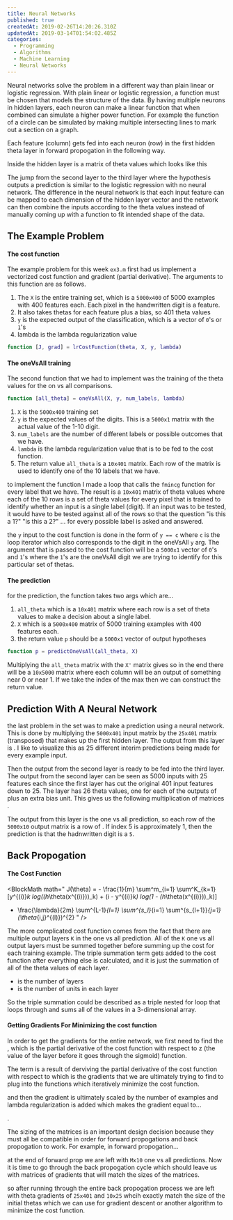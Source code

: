 ```yaml
---
title: Neural Networks
published: true
createdAt: 2019-02-26T14:20:26.310Z
updatedAt: 2019-03-14T01:54:02.485Z
categories:
  - Programming
  - Algorithms
  - Machine Learning
  - Neural Networks
---
```


Neural networks solve the problem in a different way than plain linear or logistic regression. With plain linear or
logistic regression, a function must be chosen that models the structure of the data. By having multiple neurons in
hidden layers, each neuron can make a linear function that when combined can simulate a higher power function. For
example the function of a circle can be simulated by making multiple intersecting lines to mark out a section on a
graph.

Each feature (column) gets fed into each neuron (row) in the first hidden theta layer in forward propogation
in the following way.

<BlockMath math="
  \begin{bmatrix}
    x_0 \\
    x_1 \\
    x_2
  \end{bmatrix}
  \to
  \begin{bmatrix}
  ...
  \end{bmatrix}
  \to
  h_\theta(x)
" />

Inside the hidden layer is a matrix of theta values which looks like this

<BlockMath math="
  \begin{aligned}
  &\begin{bmatrix}
    x_0 \\
    x_1 \\
    x_2 \\
  \end{bmatrix}
  \to
  \begin{bmatrix}
    a_1^{(2)} \\
    a_2^{(2)} \\
    a_3^{(2)}
  \end{bmatrix}
  \to
  h_\theta(x) \\
  &\begin{bmatrix}
    x_0 \\
    x_1 \\
    x_2 \\
  \end{bmatrix}
  \to
  \begin{bmatrix}
    g(\theta_{10}^{(1)}x_0 + \theta_{11}^{(1)}x_1 + \theta_{12}^{(1)}x_2)) \\
    g(\theta_{20}^{(1)}x_0 + \theta_{21}^{(1)}x_1 + \theta_{22}^{(1)}x_2)) \\
    g(\theta_{30}^{(1)}x_0 + \theta_{31}^{(1)}x_1 + \theta_{32}^{(1)}x_2))
  \end{bmatrix}
  \to
  g(\theta_{10}^{(1)}a_0^{(2)} + \theta_{11}^{(2)}a_1^{(2)} + \theta_{12}^{(2)}a_2^{(2)} + \theta_{13}^{(2)}a_3^{(2)})
  \end{aligned}
" />

The jump from the second layer to the third layer where the hypothesis outputs a prediction is similar to the logistic
regression with no neural network. The difference in the neural network is that each input feature can be mapped to each
dimension of the hidden layer vector and the network can then combine the inputs according to the theta values instead of
manually coming up with a function to fit intended shape of the data.

## The Example Problem

#### The cost function

The example problem for this week `ex3.m` first had us implement a vectorized cost function and gradient (partial
derivative). The arguments to this function are as follows.

1. The `X` is the entire training set, which is a `5000x400` of 5000 examples with 400 features each. Each pixel in the
handwritten digit is a feature.
2. It also takes thetas for each feature plus a bias, so 401 theta values
3. `y` is the expected output of the classification, which is a vector of `0`'s or `1`'s
4. lambda is the lambda regularization value

```matlab
function [J, grad] = lrCostFunction(theta, X, y, lambda)
```

#### The oneVsAll training

The second function that we had to implement was the training of the theta values for the on vs all comparisons.

```matlab
function [all_theta] = oneVsAll(X, y, num_labels, lambda)
```
1. `X` is the `5000x400` training set
2. `y` is the expected values of the digits. This is a `5000x1` matrix with the actual value of the 1-10 digit.
3. `num_labels` are the number of different labels or possible outcomes that we have.
4. `lambda` is the lambda regularization value that is to be fed to the cost function.
5. The return value `all_theta` is a `10x401` matrix. Each row of the matrix is used to identify one of the 10 labels
that we have.

to implement the function I made a loop that calls the `fmincg` function for every label that we have. The result is a
`10x401` matrix of theta values where each of the 10 rows is a set of theta values for every pixel that is trained to
identify whether an input is a single label (digit). If an input was to be tested, it would have to be tested against
all of the rows so that the question "is this a 1?" "is this a 2?" ... for every possible label is asked and answered.

the `y` input to the cost function is done in the form of `y == c` where `c` is the loop iterator which also
corresponds to the digit in the oneVsAll `y` arg. The argument that is passed to the cost function will be a `5000x1`
vector of `0`'s and `1`'s where the `1`'s are the oneVsAll digit we are trying to identify for this particular set of
thetas.

#### The prediction

for the prediction, the function takes two args which are...

1. `all_theta` which is a `10x401` matrix where each row is a set of theta values to make a decision about a single
label.
2. `X` which is a `5000x400` matrix of 5000 training examples with 400 features each.
3. the return value `p` should be a `5000x1` vector of output hypotheses

```matlab
function p = predictOneVsAll(all_theta, X)
```

Multiplying the `all_theta` matrix with the `X'` matrix
gives <InlineMath math="[10 x 401] * [401 x 5000] = [10 x 5000]"/> so
in the end there will be a `10x5000` matrix where each column will be an output of something near 0 or near 1. If we
take the index of the max then we can construct the return value.

## Prediction With A Neural Network

the last problem in the set was to make a prediction using a neural network. This is done by multiplying the `5000x401`
input matrix by the `25x401` matrix (transposed) that makes up the first hidden layer. The output from this layer
is <InlineMath math="[5000 x 401] * [401 x 25] = [5000 x 25]" />. I like to visualize this as 25 different interim predictions
being made for every example input.

<BlockMath math="
  \begin{aligned}
    & \begin{bmatrix}
      x_{0,0} & ... & x_{0,401} \\
      & . & \\
      & . & \\
      x_{5000,0} & ... & x_{5000,401}
    \end{bmatrix}
    *
    \begin{bmatrix}
      \theta^{(2)}_{0,0} & ... & \theta^{(2)}_{0,25} \\
      & . & \\
      & . & \\
      \theta^{(2)}_{401,0} & ... & \theta^{(2)}_{401,25}
    \end{bmatrix} \\
    = &
    \begin{bmatrix}
     (x_{0,0} * \theta_{0,0} + ... + x_{0, 401} * \theta_{401,0}) & ... & (x_{0,0} * \theta_{0,25} + ... + x_{0,401} * \theta_{401,25}) \\
     & . & \\
     & . & \\
     & . &
    \end{bmatrix}
  \end{aligned}
" />

Then the output from the second layer is ready to be fed into the third layer. The output from the second layer can be
seen as 5000 inputs with 25 features each since the first layer has cut the original 401 input features down to 25.
The <InlineMath math="l2" /> layer has 26 theta values, one for each of the outputs of <InlineMath math="l1" /> plus an
extra bias unit. This gives us the following multiplication of
matrices <InlineMath math="[5000 x 26] * [26 x 10] = [5000 x 10]" />.

<BlockMath math="
  \begin{aligned}
    &\begin{bmatrix}
      a^{(2)}_{0,0} & ... & a^{(2)}_{0,25} \\
      & . & \\
      & . & \\
      a^{(2)}_{5000,0} & ... & a^{(2)}_{5000,25}
    \end{bmatrix}
    *
    \begin{bmatrix}
      \theta^{(3)}_{0,0} & ... & \theta^{(3)}_{0,10} \\
      & . & \\
      & . & \\
      \theta^{(3)}_{26,0} & ... & \theta^{(3)}_{26,10}
    \end{bmatrix} \\
    = &
    \begin{bmatrix}
    (a^{(2)}_{0,0} * \theta^{(3)}_{0,0} + ... + a^{(2)}_{0,26} * \theta^{(3)}_{26,0}) & ... & (a^{(2)}_{0,0} *
    \theta^{(3)}_{0,10} + ... + a^{(2)}_{0,25} * \theta^{(3)}_{25,10}) \\
    & . & \\
    & . & \\
    & . &
    \end{bmatrix}
  \end{aligned}
" />

The output from this layer is the one vs all prediction, so each row of the `5000x10` output matrix is a row
of <InlineMath math="\approx 0 \quad or \quad \approx 1" />. If index 5 is approximately 1, then the prediction is that
the hadnwritten digit is a `5`.

## Back Propogation

#### The Cost Function

<BlockMath math="
  J(\theta) = - \frac{1}{m} \sum^m_{i=1} \sum^K_{k=1}
  [y^{(i)}_k log((h_\theta(x^{(i)}))_k) + (i - y^{(i)}_k) log(1 - (h_\theta(x^{(i)}))_k)]
  + \frac{\lambda}{2m} \sum^{L-1}_{l=1} \sum^{s_l}_{i=1} \sum^{s_{l+1}}_{j=1} (\theta_{i,j}^{(l)})^{2}
" />

The more complicated cost function comes from the fact that there are multiple output layers `K` in the one vs all
prediction. All of the `K` one vs all output layers must be summed together before summing up the cost for each training
example. The triple summation term gets added to the cost function after everything else is calculated, and it is just
the summation of all of the theta values of each layer.

- <InlineMath math="L" /> is the number of layers
- <InlineMath math="S_l" /> is the number of units in each layer

So the triple summation could be described as a triple nested for loop that loops through and sums all of the values in
a 3-dimensional array.

#### Getting Gradients For Minimizing the cost function

In order to get the gradients for the entire network, we first need to find the <InlineMath math="\delta" />, which is
the partial derivative of the cost function with respect to z (the value of the layer before it goes through the
sigmoid) function.

<BlockMath math="
  \begin{aligned}
    \delta^{(l-1)}_j &= \frac{\partial}{\partial z^{(l-1)}} J(\theta) \\
    &= \frac{\partial J}{\partial z^{(l)}} \frac{\partial z^{(l)}}{\partial z^{(l-1)}} \\
    &= \delta^{(l)} \frac{\partial}{\partial z^{(l-1)}} z^{(l)} \\
    &= \delta^{(l)} \frac{\partial}{\partial z^{(l-1)}} (\Theta^{(l-1)} g(z^{(l-1)})) \\
    &= \delta^{(l)} \Theta^{(l-1)} .* g'(z^{(l-1)})
  \end{aligned}
" />

The <InlineMath math="\Delta" /> term is a result of derviving the partial derivative of the cost function with respect
to <InlineMath math="\Theta" /> which is the gradients that we are ultimately trying to find to plug into the functions
which iteratively minimize the cost function.

<BlockMath math="
  \begin{aligned}
  & \frac{\partial}{\partial\Theta^{(l)}} J(\Theta) = \Delta^{(l)} \\
  & \Delta^{(l)} = \delta^{(l+1)} * a^{(l)}
  \end{aligned}
" />

and then the gradient is ultimately scaled by the number of examples and lambda regularization is
added which makes the gradient equal to...

<BlockMath math="\frac{\lambda}{m} \Delta^{(l)}" />.

The sizing of the matrices is an important design decision because they must all be compatible in order for forward
propogations and back propogation to work. For example, in forward propogation...

<BlockMath math="
  \begin{aligned}
    &examples = m \times 401 \\
    &\Theta^{(1)} = 25 \times 401 \\
    &\Theta^{(2)} = 10 \times 25 \\
    &a^{(2)} = examples * \Theta^{(1)T} = m \times 401 * 401 \times 25 = m \times 25 \\
    &a^{(3)} = a^{(2)} * \Theta^{(2)T} = m \times 25 * 25 \times 10 = m \times 10
  \end{aligned}
" />


at the end of forward prop we are left with `Mx10` one vs all predictions. Now it is time to go through the back
propogation cycle which should leave us with matrices of gradients that will match the sizes of
the <InlineMath math="\Theta" /> matrices.

<BlockMath math="
  \begin{aligned}
    & \delta^{(3)} = m\times10 - m \times 10 = m\times10 \\
    & \delta^{(2)} = \Theta^{(2)T} * \delta^{(3)T} .* g'(z^{(2)})^{T} = 25 \times 10 * 10 \times m .* 25 \times m = 25 \times m \\
    & \Theta^{(1)}dx = \delta^{(2)} * examples / m = 25 \times m * m \times 401 = 25 \times 401 \\
    & \Theta^{(2)}dx = \delta^{(3)T} * a^{(2)} / m = 10 \times m * m \times 25 = 10 \times 25
  \end{aligned}
" />

so after running through the entire back propogation process we are left with theta gradients of `25x401` and `10x25`
whcih exactly match the size of the initial thetas which we can use for gradient descent or another algorithm to
minimize the cost function.
